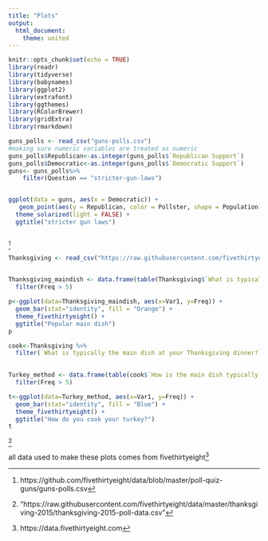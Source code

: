 ```yaml
---
title: "Plots"
output: 
  html_document:
    theme: united
---
```


```r
knitr::opts_chunk$set(echo = TRUE)
library(readr)
library(tidyverse)
library(babynames)
library(ggplot2)
library(extrafont)
library(ggthemes)
library(RColorBrewer)
library(gridExtra)
library(rmarkdown)
```

```r
guns_polls <- read_csv("guns-polls.csv")
#making sure numeric variables are treated as numeric
guns_polls$Republican<-as.integer(guns_polls$`Republican Support`)
guns_polls$Democratic<-as.integer(guns_polls$`Democratic Support`)
guns<- guns_polls%>%
    filter(Question == "stricter-gun-laws") 


ggplot(data = guns, aes(x = Democratic)) +
   geom_point(aes(y = Republican, color = Pollster, shape = Population), size = 5) +
  theme_solarized(light = FALSE) +
  ggtitle("stricter gun laws")
    
```
^[https://github.com/fivethirtyeight/data/blob/master/poll-quiz-guns/guns-polls.csv]

```r
Thanksgiving <- read_csv("https://raw.githubusercontent.com/fivethirtyeight/data/master/thanksgiving-2015/thanksgiving-2015-poll-data.csv") 
  

Thanksgiving_maindish <- data.frame(table(Thanksgiving$`What is typically the main dish at your Thanksgiving dinner?`)) %>%
  filter(Freq > 5)

p<-ggplot(data=Thanksgiving_maindish, aes(x=Var1, y=Freq)) +
  geom_bar(stat="identity", fill = "Orange") +
  theme_fivethirtyeight() +
  ggtitle("Popular main dish")
p
```



```r

cook<-Thanksgiving %>%
  filter(`What is typically the main dish at your Thanksgiving dinner?`== "Turkey")
  

Turkey_method <- data.frame(table(cook$`How is the main dish typically cooked?`)) %>%
  filter(Freq > 5)

t<-ggplot(data=Turkey_method, aes(x=Var1, y=Freq)) +
  geom_bar(stat="identity", fill = "Blue") +
  theme_fivethirtyeight() +
  ggtitle("How do you cook your turkey?")
t
```
^["https://raw.githubusercontent.com/fivethirtyeight/data/master/thanksgiving-2015/thanksgiving-2015-poll-data.csv"]

all data used to make these plots comes from fivethirtyeight^[https://data.fivethirtyeight.com]
